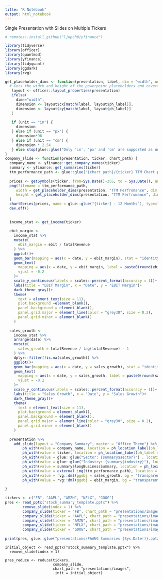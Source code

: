 ```yaml
---
title: "R Notebook"
output: html_notebook
---
```


Single Presentation with Slides on Multiple Tickers


```r

# remotes::install_github("ljupch0/yfinance")

library(tidyverse)
library(officer)
library(quantmod)
library(yfinance)
library(tidyquant)
library(ggdark)
library(rvg)

get_placeholder_dims <- function(presentation, label, dim = "width", unit = "in") {
  # Gets the width and height of the powerpoint placeholders and coverts them to needed unit
   layout <- officer::layout_properties(presentation)
   ifelse(
     dim=="width",
     dimension <- layout$cx[match(label, layout$ph_label)],
     dimension <- layout$cy[match(label, layout$ph_label)]
   )
   
   if (unit == "in") {
     dimension
   } else if (unit == "px") {
     dimension*96
   } else if (unit == "cm") {
     dimension * 2.54
   } else stop(glue::glue("Only 'in', 'px' and 'cm' are supported as units. You entered '{unit}'."))
}
company_slide <- function(presentation, ticker, chart_path) {
  company_name <- yfinance::get_company_names(ticker)
  summary <- yfinance::get_summaries(ticker)
  ttm_performance_path <- glue::glue("{chart_path}/{ticker} TTM Chart.png")
  
  prices <- getSymbols(ticker, from=Sys.Date()-365, to = Sys.Date(), auto.assign = FALSE)
  png(filename = ttm_performance_path, 
     width = get_placeholder_dims(presentation, "TTM Perfromance", dim ="width", unit = "px"),
     height = get_placeholder_dims(presentation, "TTM Perfromance", dim = "hight", unit = "px")
  )
  chartSeries(prices, name = glue::glue("{ticker} - 12 Months"), type="line")
  dev.off()
  
  
  income_stat <- get_income(ticker)
  
  ebit_margin <- 
    income_stat %>% 
    mutate(
      ebit_margin = ebit / totalRevenue
    ) %>% 
    ggplot()+
    geom_bar(mapping = aes(x = date, y = ebit_margin), stat = "identity", fill = "#5efc82", width = 0.4)+
    geom_text(
      mapping = aes(x = date, y = ebit_margin, label = paste0(round(ebit_margin*100, 2), "%")),
      vjust = -0.2
    )+
    scale_y_continuous(labels = scales::percent_format(accuracy = 1))+
    labs(title = "EBIT Margin", x = "Date", y = "EBIT Margin")+
    dark_theme_gray()+
    theme(
      text = element_text(size = 11),
      plot.background =element_blank(), 
      panel.background = element_blank(),
      panel.grid.major = element_line(color = "grey30", size = 0.2),
      panel.grid.minor = element_blank()
    )
  
  sales_growth <- 
    income_stat %>% 
    arrange(date) %>% 
    mutate(
      sales_growth = totalRevenue / lag(totalRevenue) - 1
    ) %>% 
    dplyr::filter(!is.na(sales_growth)) %>% 
    ggplot()+
    geom_bar(mapping = aes(x = date, y = sales_growth), stat = "identity", fill = "#6200ea", width = 0.4)+
    geom_text(
      mapping = aes(x = date, y = sales_growth, label = paste0(round(sales_growth*100, 2), "%")),
      vjust = -0.2
    )+
    scale_y_continuous(labels = scales::percent_format(accuracy = 1))+
    labs(title = "Sales Growth", x = "Date", y = "Sales Growth")+
    dark_theme_gray()+
    theme(
      text = element_text(size = 11),
      plot.background = element_blank(),
      panel.background = element_blank(),
      panel.grid.major = element_line(color = "grey30", size = 0.2),
      panel.grid.minor = element_blank()
    )
  
  presentation %>% 
    add_slide(layout = "Company Summary", master = "Office Theme") %>%
        ph_with(value = company_name, location = ph_location_label(ph_label = "Company Name")  ) %>% 
        ph_with(value = ticker, location = ph_location_label(ph_label = "Ticker")  ) %>% 
        ph_with(value = glue::glue("Sector: {summary$sector}") , location = ph_location_label(ph_label = "Sector")  ) %>% 
        ph_with(value = glue::glue("Industry: {summary$industry}"), location = ph_location_label(ph_label = "Industry")  ) %>% 
        ph_with(value = summary$longBusinessSummary, location = ph_location_label(ph_label = "Company Summary")  ) %>% 
        ph_with(value = external_img(ttm_performance_path), location = ph_location_label(ph_label = "TTM Perfromance")  ) %>% 
        ph_with(value = rvg::dml(ggobj = sales_growth, bg = "transparent"), location = ph_location_label(ph_label = "Sales Growth")  ) %>% 
        ph_with(value = rvg::dml(ggobj = ebit_margin, bg = "transparent"), location = ph_location_label(ph_label = "EBIT Margin")  ) 
  
}
```



```r
tickers <- c("FB", "AAPL", "AMZN", "NFLX", "GOOG")
pres <- read_pptx("stock_summary_template.pptx") %>% 
        remove_slide(index = 1) %>%
        company_slide(ticker = "FB", chart_path = "presentations/images") %>% 
        company_slide(ticker = "AAPL", chart_path = "presentations/images") %>% 
        company_slide(ticker = "AMZN", chart_path = "presentations/images") %>% 
        company_slide(ticker = "NFLX", chart_path = "presentations/images") %>% 
        company_slide(ticker = "GOOG", chart_path = "presentations/images")
      
print(pres, glue::glue("presentations/FAANG Summaries {Sys.Date()}.pptx"))
```

```
initial_object <- read_pptx("stock_summary_template.pptx") %>% 
  remove_slide(index = 1)
  
pres_reduce <- reduce(tickers, 
                      company_slide, 
                      chart_path = "presentations/images",
                      .init = initial_object)
```